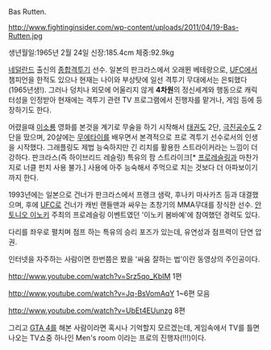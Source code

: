 Bas Rutten.

http://www.fightinginsider.com/wp-content/uploads/2011/04/19-Bas-Rutten.jpg

﻿생년월일:1965년 2월 24일 
신장:185.4cm 
체중:92.9kg 

[[네덜란드]] 출신의 [[종합격투기]] 선수. 일본의 판크라스에서 오래뛴 베테랑으로, [[UFC]]에서 챔피언을 한적도 있으나 현재는 나이와 부상탓에 일선 격투기 무대에서는 은퇴했다(1965년생!). 그러나 덩치나 외모에 어울리지 않게 '''4차원'''의 정신세계와 행동으로 캐릭터성을 인정받아 현재에는 격투기 관련 TV 프로그램에서 진행자를 맡거나, 게임 등에 등장하기도 한다.

어렸을때 [[이소룡]] 영화를 본것을 계기로 무술을 하기 시작해서 [[태권도]] 2단, [[극진공수도]] 2단을 땄으며, 20살에는 [[무에타이]]를 배우면서 본격적으로 프로 격투기 선수로서의 인생을 시작했다. 그래플링도 제법 능숙하지만 긴 리치를 활용한 스트라이커라는 느낌이 더 강하다. 판크라스(즉 하이브리드 레슬링) 특유의 팜 스트라이크[* [[프로레슬링]]과 마찬가지로 너클 펀치 사용 불가.] 사용에 아주 능숙해서 주먹으로 치는 것보다 더 아파보이기까지 한다.

1993년에는 일본으로 건너가 판크라스에서 프랭크 샘락, 후나키 마사카츠 등과 대결했으며, 후에 [[UFC]]로 건너가 캐빈 랜들맨과 싸우는  초창기의 MMA무대를 장식한 선수. [[안토니오 이노키]] 주최의 프로레슬링 이벤트였던 '이노키 봄바예'에 참여했던 경력도 있다.

다리를 좌우로 펼치며 점프 하는 특유의 승리 포즈가 있는데, 유연성과 점프력이 단연 압권.

인터넷을 자주하는 사람이면 한번쯤은 봤을 '싸움 잘하는 법'이란 동영상의 주인공이다.

http://www.youtube.com/watch?v=Srz5qo_KbIM
1편

http://www.youtube.com/watch?v=Jq-BsVomAqY
1~6편 모음

http://www.youtube.com/watch?v=UbEt4EUunzg
8편


그리고 [[GTA 4]]를 해본 사람이라면 혹시나 기억할지 모르겠는데, 게임속에서 TV를 틀면 나오는 TV쇼중 하나인 Men's room 이라는 프로의 진행자(!!!)이다.
